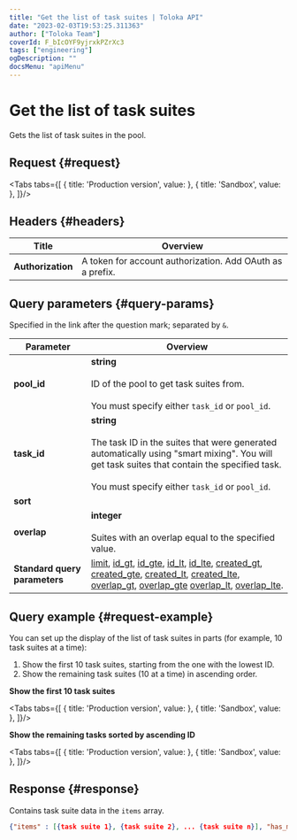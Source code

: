 ```yaml
---
title: "Get the list of task suites | Toloka API"
date: "2023-02-03T19:53:25.311363"
author: ["Toloka Team"]
coverId: F_bIcOYF9yjrxkPZrXc3
tags: ["engineering"]
ogDescription: ""
docsMenu: "apiMenu"
---
```



# Get the list of task suites

<Announce/>

Gets the list of task suites in the pool.

## Request {#request}

<Tabs tabs={[
  { title: 'Production version', value: <GetTaskSuiteListList1/> },
  { title: 'Sandbox', value: <GetTaskSuiteListList2/> },
]}/>

## Headers {#headers}

Title | Overview
----- | -----
**Authorization** | A token for account authorization. Add OAuth as a prefix.

## Query parameters {#query-params}

Specified in the link after the question mark; separated by `&`.

Parameter | Overview
----- | -----
**pool_id** | **string**<br/><br/>ID of the pool to get task suites from.<br/><br/>You must specify either `task_id` or `pool_id`.
**task_id** | **string**<br/><br/>The task ID in the suites that were generated automatically using "smart mixing". You will get task suites that contain the specified task.<br/><br/>You must specify either `task_id` or `pool_id`.
**sort** | <GetTaskSuiteListTable1/>
**overlap** | **integer**<br/><br/>Suites with an overlap equal to the specified value.
**Standard query parameters** | [limit](./standard-query-parameters#limit), [id_gt](./standard-query-parameters#id_gt), [id_gte](./standard-query-parameters#id_gte), [id_lt](./standard-query-parameters#id_lt), [id_lte](./standard-query-parameters#id_lte), [created_gt](./standard-query-parameters#created_gt), [created_gte](./standard-query-parameters#created_gte), [created_lt](./standard-query-parameters#created_lt), [created_lte](./standard-query-parameters#created_lte), [overlap_gt](./standard-query-parameters#overlap_gt), [overlap_gte](./standard-query-parameters#overlap_gte) [overlap_lt](./standard-query-parameters#overlap_lt), [overlap_lte](./standard-query-parameters#overlap_lte).

## Query example {#request-example}

You can set up the display of the list of task suites in parts (for example, 10 task suites at a time):

1. Show the first 10 task suites, starting from the one with the lowest ID.
1. Show the remaining task suites (10 at a time) in ascending order.

**Show the first 10 task suites**

<Tabs tabs={[
  { title: 'Production version', value: <GetTaskSuiteListList3/> },
  { title: 'Sandbox', value: <GetTaskSuiteListList4/> },
]}/>

**Show the remaining tasks sorted by ascending ID**

<Tabs tabs={[
  { title: 'Production version', value: <GetTaskSuiteListList5/> },
  { title: 'Sandbox', value: <GetTaskSuiteListList6/> },
]}/>

## Response {#response}

Contains task suite data in the `items` array.

```json
{"items" : [{task suite 1}, {task suite 2}, ... {task suite n}], "has_more": true}
```
